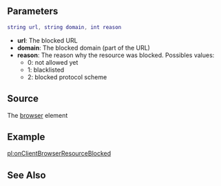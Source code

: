 
{{Client_event}}
{{New feature/item|3.0150|1.5||
This event is executed when a resource (images, sounds etc.) has been blocked.
}}

==Parameters== 
<syntaxhighlight lang="lua">
string url, string domain, int reason
</syntaxhighlight>
*'''url''': The blocked URL
*'''domain''': The blocked domain (part of the URL)
*'''reason''': The reason why the resource was blocked. Possibles values:
** 0: not allowed yet
** 1: blacklisted
** 2: blocked protocol scheme

==Source==
The [[/Element/Browser.md|browser]] element

==Example== 
{{Needs_Example}}

[[/pl:onClientBrowserResourceBlocked.md|pl:onClientBrowserResourceBlocked]]

==See Also==
{{CEF_events}}